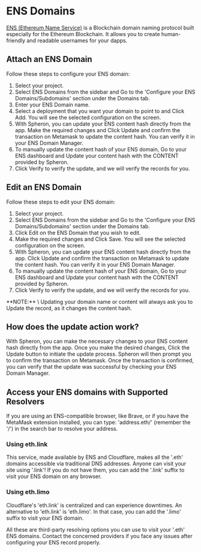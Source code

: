 
# ENS Domains

[ENS (Ethereum Name Service)](https://ens.domains/) is a Blockchain domain naming protocol built especially for the Ethereum Blockchain. It allows you to create human-friendly and readable usernames for your dapps.

## Attach an ENS Domain

Follow these steps to configure your ENS domain:

1. Select your project.
2. Select ENS Domains from the sidebar and Go to the 'Configure your ENS Domains/Subdomains' section under the Domains tab.
3. Enter your ENS Domain name.
4. Select a deployment that you want your domain to point to and Click Add. You will see the selected configuration on the screen.
5. With Spheron, you can update your ENS content hash directly from the app. Make the required changes and Click Update and confirm the transaction on Metamask to update the content hash. You can verify it in your ENS Domain Manager.
6. To manually update the content hash of your ENS domain, Go to your ENS dashboard and Update your content hash with the CONTENT provided by Spheron.
7. Click Verify to verify the update, and we will verify the records for you.

## Edit an ENS Domain

Follow these steps to edit your ENS domain:

1. Select your project.
2. Select ENS Domains from the sidebar and Go to the 'Configure your ENS Domains/Subdomains' section under the Domains tab.
3. Click Edit on the ENS Domain that you wish to edit.
4. Make the required changes and Click Save. You will see the selected configuration on the screen.
5. With Spheron, you can update your ENS content hash directly from the app. Click Update and confirm the transaction on Metamask to update the content hash. You can verify it in your ENS Domain Manager.
6. To manually update the content hash of your ENS domain, Go to your ENS dashboard and Update your content hash with the CONTENT provided by Spheron.
7. Click Verify to verify the update, and we will verify the records for you.

<Callout type="info">
  **NOTE:** \
  Updating your domain name or content will always ask you to Update
  the record, as it changes the content hash.
</Callout>

## How does the update action work?
With Spheron, you can make the necessary changes to your ENS content hash directly from the app. 
Once you make the desired changes, Click the Update button to initiate the update process. 
Spheron will then prompt you to confirm the transaction on Metamask. 
Once the transaction is confirmed, you can verify that the update was successful by checking your ENS Domain Manager.

## Access your ENS domains with Supported Resolvers

If you are using an ENS-compatible browser, like Brave, or if you have the MetaMask extension installed, you can type: 'address.eth/' (remember the '/') in the search bar to resolve your address.

### Using eth.link​

This service, made available by ENS and Cloudflare, makes all the '.eth' domains accessible via traditional DNS addresses. Anyone can visit your site using '.link'! If you do not have them, you can add the '.link' suffix to visit your ENS domain on any browser.

### Using eth.limo​

Cloudflare's 'eth.link' is centralized and can experience downtimes. An alternative to 'eth.link' is 'eth.limo'. In that case, you can add the '.limo' suffix to visit your ENS domain.

<Callout type="warning">
  All these are third-party resolving options you can use to visit your '.eth'
  ENS domains. Contact the concerned providers if you face any issues after
  configuring your ENS record properly.
</Callout>
